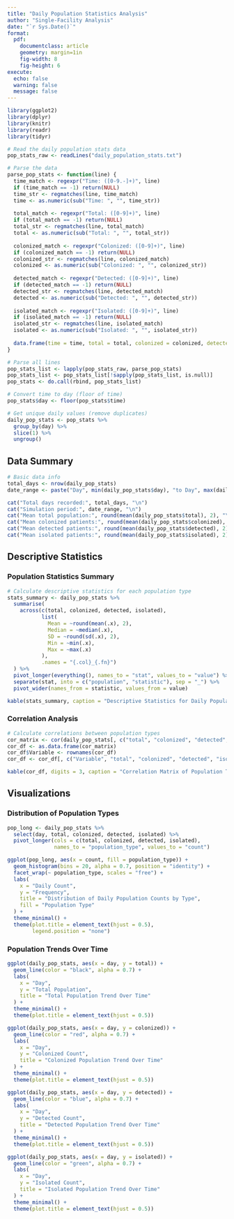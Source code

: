 ```yaml
---
title: "Daily Population Statistics Analysis"
author: "Single-Facility Analysis"
date: "`r Sys.Date()`"
format:
  pdf:
    documentclass: article
    geometry: margin=1in
    fig-width: 8
    fig-height: 6
execute:
  echo: false
  warning: false
  message: false
---
```


```r
library(ggplot2)
library(dplyr)
library(knitr)
library(readr)
library(tidyr)
```

```r
# Read the daily population stats data
pop_stats_raw <- readLines("daily_population_stats.txt")

# Parse the data
parse_pop_stats <- function(line) {
  time_match <- regexpr("Time: ([0-9.-]+)", line)
  if (time_match == -1) return(NULL)
  time_str <- regmatches(line, time_match)
  time <- as.numeric(sub("Time: ", "", time_str))
  
  total_match <- regexpr("Total: ([0-9]+)", line)
  if (total_match == -1) return(NULL)
  total_str <- regmatches(line, total_match)
  total <- as.numeric(sub("Total: ", "", total_str))
  
  colonized_match <- regexpr("Colonized: ([0-9]+)", line)
  if (colonized_match == -1) return(NULL)
  colonized_str <- regmatches(line, colonized_match)
  colonized <- as.numeric(sub("Colonized: ", "", colonized_str))
  
  detected_match <- regexpr("Detected: ([0-9]+)", line)
  if (detected_match == -1) return(NULL)
  detected_str <- regmatches(line, detected_match)
  detected <- as.numeric(sub("Detected: ", "", detected_str))
  
  isolated_match <- regexpr("Isolated: ([0-9]+)", line)
  if (isolated_match == -1) return(NULL)
  isolated_str <- regmatches(line, isolated_match)
  isolated <- as.numeric(sub("Isolated: ", "", isolated_str))
  
  data.frame(time = time, total = total, colonized = colonized, detected = detected, isolated = isolated)
}

# Parse all lines
pop_stats_list <- lapply(pop_stats_raw, parse_pop_stats)
pop_stats_list <- pop_stats_list[!sapply(pop_stats_list, is.null)]
pop_stats <- do.call(rbind, pop_stats_list)

# Convert time to day (floor of time)
pop_stats$day <- floor(pop_stats$time)

# Get unique daily values (remove duplicates)
daily_pop_stats <- pop_stats %>%
  group_by(day) %>%
  slice(1) %>%
  ungroup()
```

## Data Summary

```r
# Basic data info
total_days <- nrow(daily_pop_stats)
date_range <- paste("Day", min(daily_pop_stats$day), "to Day", max(daily_pop_stats$day))

cat("Total days recorded:", total_days, "\n")
cat("Simulation period:", date_range, "\n")
cat("Mean total population:", round(mean(daily_pop_stats$total), 2), "\n")
cat("Mean colonized patients:", round(mean(daily_pop_stats$colonized), 2), "\n")
cat("Mean detected patients:", round(mean(daily_pop_stats$detected), 2), "\n")
cat("Mean isolated patients:", round(mean(daily_pop_stats$isolated), 2), "\n")
```

## Descriptive Statistics

### Population Statistics Summary

```r
# Calculate descriptive statistics for each population type
stats_summary <- daily_pop_stats %>%
  summarise(
    across(c(total, colonized, detected, isolated), 
           list(
             Mean = ~round(mean(.x), 2),
             Median = ~median(.x),
             SD = ~round(sd(.x), 2),
             Min = ~min(.x),
             Max = ~max(.x)
           ),
           .names = "{.col}_{.fn}")
  ) %>%
  pivot_longer(everything(), names_to = "stat", values_to = "value") %>%
  separate(stat, into = c("population", "statistic"), sep = "_") %>%
  pivot_wider(names_from = statistic, values_from = value)

kable(stats_summary, caption = "Descriptive Statistics for Daily Population Counts")
```

### Correlation Analysis

```r
# Calculate correlations between population types
cor_matrix <- cor(daily_pop_stats[, c("total", "colonized", "detected", "isolated")])
cor_df <- as.data.frame(cor_matrix)
cor_df$Variable <- rownames(cor_df)
cor_df <- cor_df[, c("Variable", "total", "colonized", "detected", "isolated")]

kable(cor_df, digits = 3, caption = "Correlation Matrix of Population Types")
```

## Visualizations

### Distribution of Population Types

```r
pop_long <- daily_pop_stats %>%
  select(day, total, colonized, detected, isolated) %>%
  pivot_longer(cols = c(total, colonized, detected, isolated),
               names_to = "population_type", values_to = "count")

ggplot(pop_long, aes(x = count, fill = population_type)) +
  geom_histogram(bins = 20, alpha = 0.7, position = "identity") +
  facet_wrap(~ population_type, scales = "free") +
  labs(
    x = "Daily Count",
    y = "Frequency",
    title = "Distribution of Daily Population Counts by Type",
    fill = "Population Type"
  ) +
  theme_minimal() +
  theme(plot.title = element_text(hjust = 0.5),
        legend.position = "none")
```

### Population Trends Over Time

```r
ggplot(daily_pop_stats, aes(x = day, y = total)) +
  geom_line(color = "black", alpha = 0.7) +
  labs(
    x = "Day",
    y = "Total Population",
    title = "Total Population Trend Over Time"
  ) +
  theme_minimal() +
  theme(plot.title = element_text(hjust = 0.5))
```

```r
ggplot(daily_pop_stats, aes(x = day, y = colonized)) +
  geom_line(color = "red", alpha = 0.7) +
  labs(
    x = "Day",
    y = "Colonized Count",
    title = "Colonized Population Trend Over Time"
  ) +
  theme_minimal() +
  theme(plot.title = element_text(hjust = 0.5))
```

```r
ggplot(daily_pop_stats, aes(x = day, y = detected)) +
  geom_line(color = "blue", alpha = 0.7) +
  labs(
    x = "Day",
    y = "Detected Count",
    title = "Detected Population Trend Over Time"
  ) +
  theme_minimal() +
  theme(plot.title = element_text(hjust = 0.5))
```

```r
ggplot(daily_pop_stats, aes(x = day, y = isolated)) +
  geom_line(color = "green", alpha = 0.7) +
  labs(
    x = "Day",
    y = "Isolated Count",
    title = "Isolated Population Trend Over Time"
  ) +
  theme_minimal() +
  theme(plot.title = element_text(hjust = 0.5))
```
